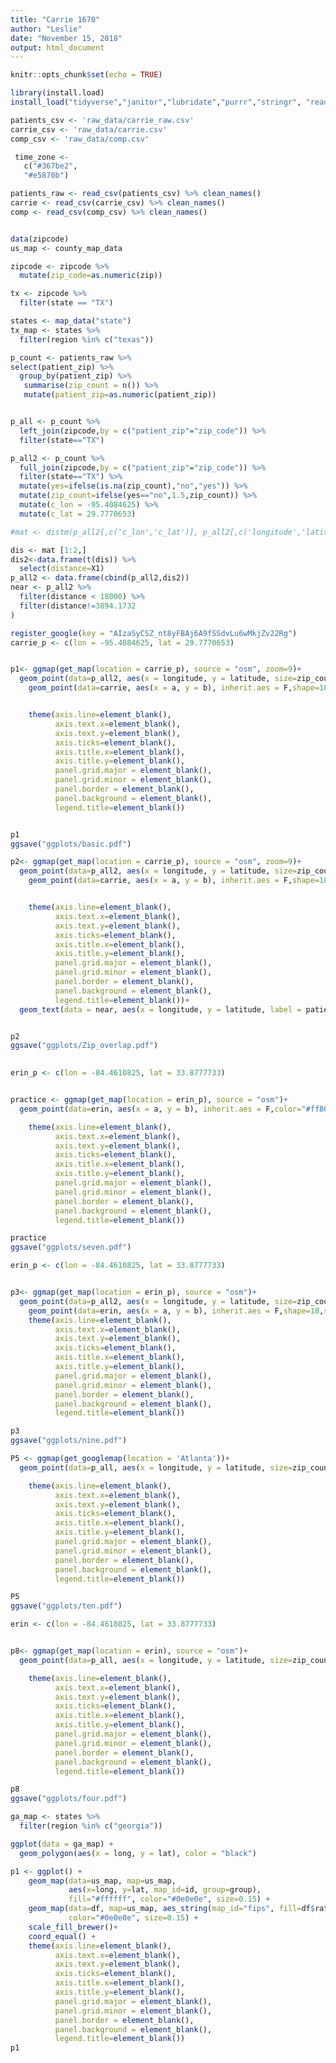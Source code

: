 ```yaml
---
title: "Carrie 1670"
author: "Leslie"
date: "November 15, 2018"
output: html_document
---
```


```r
knitr::opts_chunk$set(echo = TRUE)
```

```r

library(install.load)
install_load("tidyverse","janitor","lubridate","purrr","stringr", "readr", "dplyr", "tidyr", "readxl", "data.table", "tidyselect", "knitr","kableExtra", "parsedate","rio","stringi","stringr","ggplot2","grid","ggrepel","zipcode","maps", "viridis", "ggthemes","blscrapeR","ggmap","maps","geosphere") 

```

```r
patients_csv <- 'raw_data/carrie_raw.csv'
carrie_csv <- 'raw_data/carrie.csv'
comp_csv <- 'raw_data/comp.csv'

 time_zone <-
   c("#367be2",
   "#e5870b")
```

```r
patients_raw <- read_csv(patients_csv) %>% clean_names()
carrie <- read_csv(carrie_csv) %>% clean_names()
comp <- read_csv(comp_csv) %>% clean_names()


data(zipcode)
us_map <- county_map_data

zipcode <- zipcode %>% 
  mutate(zip_code=as.numeric(zip))

tx <- zipcode %>% 
  filter(state == "TX") 

states <- map_data("state")
tx_map <- states %>%
  filter(region %in% c("texas"))

```

```r
p_count <- patients_raw %>% 
select(patient_zip) %>% 
  group_by(patient_zip) %>% 
   summarise(zip_count = n()) %>% 
   mutate(patient_zip=as.numeric(patient_zip))


p_all <- p_count %>% 
  left_join(zipcode,by = c("patient_zip"="zip_code")) %>% 
  filter(state=="TX")

p_all2 <- p_count %>% 
  full_join(zipcode,by = c("patient_zip"="zip_code")) %>% 
  filter(state=="TX") %>% 
  mutate(yes=ifelse(is.na(zip_count),"no","yes")) %>% 
  mutate(zip_count=ifelse(yes=="no",1.5,zip_count)) %>% 
  mutate(c_lon = -95.4084625) %>% 
  mutate(c_lat = 29.7770653)

```

```r
#mat <- distm(p_all2[,c('c_lon','c_lat')], p_all2[,c('longitude','latitude')], fun=distVincentyEllipsoid)

dis <- mat [1:2,]
dis2<-data.frame(t(dis)) %>% 
  select(distance=X1)
p_all2 <- data.frame(cbind(p_all2,dis2))
near <- p_all2 %>% 
  filter(distance < 18000) %>% 
  filter(distance!=3894.1732
)
```

```r

register_google(key = "AIzaSyCSZ_nt8yFBAj6A9fSSdvLu6wMkjZv22Rg") 
carrie_p <- c(lon = -95.4084625, lat = 29.7770653)


p1<- ggmap(get_map(location = carrie_p), source = "osm", zoom=9)+
  geom_point(data=p_all2, aes(x = longitude, y = latitude, size=zip_count,  alpha = .3,color=yes), inherit.aes = F)+
    geom_point(data=carrie, aes(x = a, y = b), inherit.aes = F,shape=18,size=2,color="#141414")+


    theme(axis.line=element_blank(),
          axis.text.x=element_blank(),
          axis.text.y=element_blank(),
          axis.ticks=element_blank(),
          axis.title.x=element_blank(),
          axis.title.y=element_blank(),
          panel.grid.major = element_blank(),
          panel.grid.minor = element_blank(),
          panel.border = element_blank(),
          panel.background = element_blank(),
          legend.title=element_blank())


p1
ggsave("ggplots/basic.pdf")
```

```r


p2<- ggmap(get_map(location = carrie_p), source = "osm", zoom=9)+
  geom_point(data=p_all2, aes(x = longitude, y = latitude, size=zip_count,  alpha = .3,color=yes), inherit.aes = F)+
    geom_point(data=carrie, aes(x = a, y = b), inherit.aes = F,shape=18,size=2,color="#141414")+


    theme(axis.line=element_blank(),
          axis.text.x=element_blank(),
          axis.text.y=element_blank(),
          axis.ticks=element_blank(),
          axis.title.x=element_blank(),
          axis.title.y=element_blank(),
          panel.grid.major = element_blank(),
          panel.grid.minor = element_blank(),
          panel.border = element_blank(),
          panel.background = element_blank(),
          legend.title=element_blank())+
  geom_text(data = near, aes(x = longitude, y = latitude, label = patient_zip, size=1),check_overlap = TRUE)


p2
ggsave("ggplots/Zip_overlap.pdf")
    
```

```r
erin_p <- c(lon = -84.4610825, lat = 33.8777733)


practice <- ggmap(get_map(location = erin_p), source = "osm")+
  geom_point(data=erin, aes(x = a, y = b), inherit.aes = F,color="#ff8000",shape=18,size=4)+

    theme(axis.line=element_blank(),
          axis.text.x=element_blank(),
          axis.text.y=element_blank(),
          axis.ticks=element_blank(),
          axis.title.x=element_blank(),
          axis.title.y=element_blank(),
          panel.grid.major = element_blank(),
          panel.grid.minor = element_blank(),
          panel.border = element_blank(),
          panel.background = element_blank(),
          legend.title=element_blank())

practice
ggsave("ggplots/seven.pdf")
```

```r
erin_p <- c(lon = -84.4610825, lat = 33.8777733)


p3<- ggmap(get_map(location = erin_p), source = "osm")+
  geom_point(data=p_all2, aes(x = longitude, y = latitude, size=zip_count,  alpha = .3,color=yes), inherit.aes = F)+
    geom_point(data=erin, aes(x = a, y = b), inherit.aes = F,shape=18,size=3)+
    theme(axis.line=element_blank(),
          axis.text.x=element_blank(),
          axis.text.y=element_blank(),
          axis.ticks=element_blank(),
          axis.title.x=element_blank(),
          axis.title.y=element_blank(),
          panel.grid.major = element_blank(),
          panel.grid.minor = element_blank(),
          panel.border = element_blank(),
          panel.background = element_blank(),
          legend.title=element_blank())

p3
ggsave("ggplots/nine.pdf")
```

```r


P5 <- ggmap(get_googlemap(location = 'Atlanta'))+
  geom_point(data=p_all, aes(x = longitude, y = latitude, size=zip_count, alpha = .3), inherit.aes = F)+

    theme(axis.line=element_blank(),
          axis.text.x=element_blank(),
          axis.text.y=element_blank(),
          axis.ticks=element_blank(),
          axis.title.x=element_blank(),
          axis.title.y=element_blank(),
          panel.grid.major = element_blank(),
          panel.grid.minor = element_blank(),
          panel.border = element_blank(),
          panel.background = element_blank(),
          legend.title=element_blank())

P5
ggsave("ggplots/ten.pdf")
```
```r
erin <- c(lon = -84.4610825, lat = 33.8777733)


p8<- ggmap(get_map(location = erin), source = "osm")+
  geom_point(data=p_all, aes(x = longitude, y = latitude, size=zip_count,  alpha = .5), inherit.aes = F)+

    theme(axis.line=element_blank(),
          axis.text.x=element_blank(),
          axis.text.y=element_blank(),
          axis.ticks=element_blank(),
          axis.title.x=element_blank(),
          axis.title.y=element_blank(),
          panel.grid.major = element_blank(),
          panel.grid.minor = element_blank(),
          panel.border = element_blank(),
          panel.background = element_blank(),
          legend.title=element_blank())

p8
ggsave("ggplots/four.pdf")
```

```r

ga_map <- states %>%
  filter(region %in% c("georgia"))

ggplot(data = ga_map) + 
  geom_polygon(aes(x = long, y = lat), color = "black") 

p1 <- ggplot() +
    geom_map(data=us_map, map=us_map,
             aes(x=long, y=lat, map_id=id, group=group),
             fill="#ffffff", color="#0e0e0e", size=0.15) +
    geom_map(data=df, map=us_map, aes_string(map_id="fips", fill=df$rate_d),
             color="#0e0e0e", size=0.15) +
    scale_fill_brewer()+
    coord_equal() +
    theme(axis.line=element_blank(),
          axis.text.x=element_blank(),
          axis.text.y=element_blank(),
          axis.ticks=element_blank(),
          axis.title.x=element_blank(),
          axis.title.y=element_blank(),
          panel.grid.major = element_blank(),
          panel.grid.minor = element_blank(),
          panel.border = element_blank(),
          panel.background = element_blank(),
          legend.title=element_blank())
p1
```
     